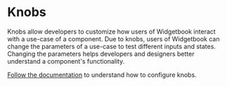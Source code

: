 # Knobs

Knobs allow developers to customize how users of Widgetbook interact with a use-case of a component.
Due to knobs, users of Widgetbook can change the parameters of a use-case to test different inputs and states.
Changing the parameters helps developers and designers better understand a component's functionality.

[Follow the documentation](/knobs/overview) to understand how to configure knobs.
